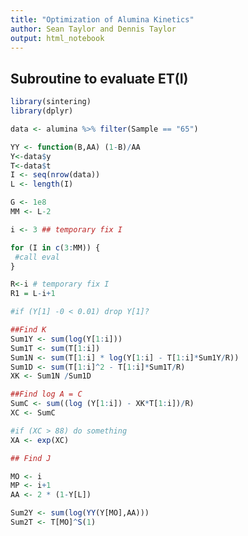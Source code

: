```yaml
---
title: "Optimization of Alumina Kinetics"
author: Sean Taylor and Dennis Taylor
output: html_notebook
---
```


## Subroutine to evaluate ET(I)

```r
library(sintering)
library(dplyr)

data <- alumina %>% filter(Sample == "65")

YY <- function(B,AA) (1-B)/AA
Y<-data$y
T<-data$t
I <- seq(nrow(data))
L <- length(I)

G <- 1e8
MM <- L-2

i <- 3 ## temporary fix I

for (I in c(3:MM)) {
 #call eval
}

R<-i # temporary fix I
R1 = L-i+1

#if (Y[1] -0 < 0.01) drop Y[1]?

##Find K
Sum1Y <- sum(log(Y[1:i]))
Sum1T <- sum(T[1:i])
Sum1N <- sum(T[1:i] * log(Y[1:i] - T[1:i]*Sum1Y/R))
Sum1D <- sum(T[1:i]^2 - T[1:i]*Sum1T/R)
XK <- Sum1N /Sum1D

##Find log A = C
SumC <- sum((log (Y[1:i]) - XK*T[1:i])/R)
XC <- SumC

#if (XC > 88) do something
XA <- exp(XC)

## Find J

MO <- i
MP <- i+1
AA <- 2 * (1-Y[L])

Sum2Y <- sum(log(YY(Y[MO],AA)))
Sum2T <- T[MO]^S(1)

```

